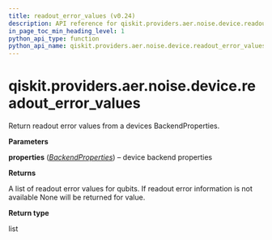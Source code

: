 ```yaml
---
title: readout_error_values (v0.24)
description: API reference for qiskit.providers.aer.noise.device.readout_error_values in qiskit v0.24
in_page_toc_min_heading_level: 1
python_api_type: function
python_api_name: qiskit.providers.aer.noise.device.readout_error_values
---
```


<span id="qiskit-providers-aer-noise-device-readout-error-values" />

# qiskit.providers.aer.noise.device.readout\_error\_values

<Function id="qiskit.providers.aer.noise.device.readout_error_values" isDedicatedPage={true} github="https://github.com/qiskit/qiskit-aer/tree/stable/0.7/qiskit/providers/aer/noise/device/parameters.py" signature="readout_error_values(properties)">
  Return readout error values from a devices BackendProperties.

  **Parameters**

  **properties** ([*BackendProperties*](qiskit.providers.models.BackendProperties "qiskit.providers.models.BackendProperties")) – device backend properties

  **Returns**

  A list of readout error values for qubits. If readout error information is not available None will be returned for value.

  **Return type**

  list
</Function>

